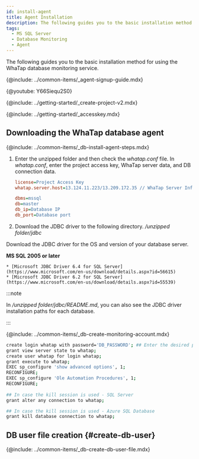 ```yaml
---
id: install-agent
title: Agent Installation
description: The following guides you to the basic installation method for using the WhaTap database monitoring service.
tags:
  - MS SQL Server
  - Database Monitoring
  - Agent
---
```



The following guides you to the basic installation method for using the WhaTap database monitoring service.

{@include: ../common-items/_agent-signup-guide.mdx}  

{@youtube: Y66Siequ2S0}

{@include: ../getting-started/_create-project-v2.mdx}  

{@include: ../getting-started/_accesskey.mdx}

## Downloading the WhaTap database agent

{@include: ../common-items/_db-install-agent-steps.mdx} 

1.  Enter the unzipped folder and then check the _whatap.conf_ file. In _whatap.conf_, enter the project access key, WhaTap server data, and DB connection data.

    ```ini title='whatap.conf'
    license=Project Access Key
    whatap.server.host=13.124.11.223/13.209.172.35 // WhaTap Server Info

    dbms=mssql
    db=master
    db_ip=Database IP
    db_port=Database port 
    ```

2.  Download the JDBC driver to the following directory. _/unzipped folder/jdbc_

  Download the JDBC driver for the OS and version of your database server.

  **MS SQL 2005 or later**

```
* [Microsoft JDBC Driver 6.4 for SQL Server](https://www.microsoft.com/en-us/download/details.aspx?id=56615)
* [Microsoft JDBC Driver 6.2 for SQL Server](https://www.microsoft.com/en-us/download/details.aspx?id=55539)
```

:::note

In _/unzipped folder/jdbc/README.md_, you can also see the JDBC driver installation paths for each database.

:::

{@include: ../common-items/_db-create-monitoring-account.mdx}

```bash showLineNumbers
create login whatap with password='DB_PASSWORD'; ## Enter the desired password.
grant view server state to whatap;
create user whatap for login whatap;
grant execute to whatap;
EXEC sp_configure 'show advanced options', 1;
RECONFIGURE;
EXEC sp_configure 'Ole Automation Procedures', 1;
RECONFIGURE;
 
## In case the kill session is used - SQL Server
grant alter any connection to whatap;

## In case the kill session is used - Azure SQL Database
grant kill database connection to whatap;
```

## DB user file creation {#create-db-user}

{@include: ../common-items/_db-create-db-user-file.mdx}
